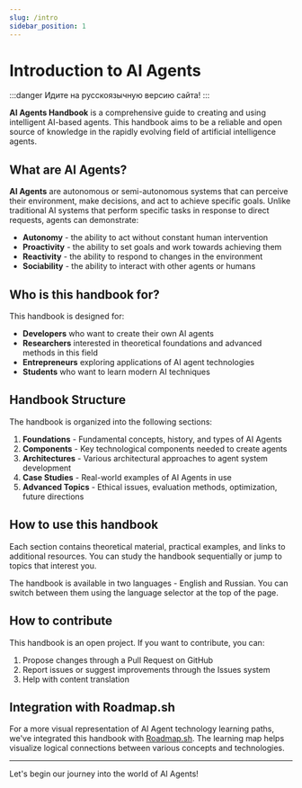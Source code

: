 ```yaml
---
slug: /intro
sidebar_position: 1
---
```


# Introduction to AI Agents

:::danger
Идите на русскоязычную версию сайта!
:::

**AI Agents Handbook** is a comprehensive guide to creating and using intelligent AI-based agents. This handbook aims to be a reliable and open source of knowledge in the rapidly evolving field of artificial intelligence agents.

## What are AI Agents?

**AI Agents** are autonomous or semi-autonomous systems that can perceive their environment, make decisions, and act to achieve specific goals. Unlike traditional AI systems that perform specific tasks in response to direct requests, agents can demonstrate:

- **Autonomy** - the ability to act without constant human intervention
- **Proactivity** - the ability to set goals and work towards achieving them
- **Reactivity** - the ability to respond to changes in the environment
- **Sociability** - the ability to interact with other agents or humans

## Who is this handbook for?

This handbook is designed for:

- **Developers** who want to create their own AI agents
- **Researchers** interested in theoretical foundations and advanced methods in this field
- **Entrepreneurs** exploring applications of AI agent technologies
- **Students** who want to learn modern AI techniques

## Handbook Structure

The handbook is organized into the following sections:

1. **Foundations** - Fundamental concepts, history, and types of AI Agents
2. **Components** - Key technological components needed to create agents
3. **Architectures** - Various architectural approaches to agent system development
4. **Case Studies** - Real-world examples of AI Agents in use
5. **Advanced Topics** - Ethical issues, evaluation methods, optimization, future directions

## How to use this handbook

Each section contains theoretical material, practical examples, and links to additional resources. You can study the handbook sequentially or jump to topics that interest you.

The handbook is available in two languages - English and Russian. You can switch between them using the language selector at the top of the page.

## How to contribute

This handbook is an open project. If you want to contribute, you can:

1. Propose changes through a Pull Request on GitHub
2. Report issues or suggest improvements through the Issues system
3. Help with content translation

## Integration with Roadmap.sh

For a more visual representation of AI Agent technology learning paths, we've integrated this handbook with [Roadmap.sh](https://roadmap.sh). The learning map helps visualize logical connections between various concepts and technologies.

---

Let's begin our journey into the world of AI Agents! 